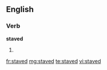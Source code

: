 ==English==

===Verb===
'''staved'''

# {{past of|[[stave]]}}

[[fr:staved]]
[[mg:staved]]
[[te:staved]]
[[vi:staved]]